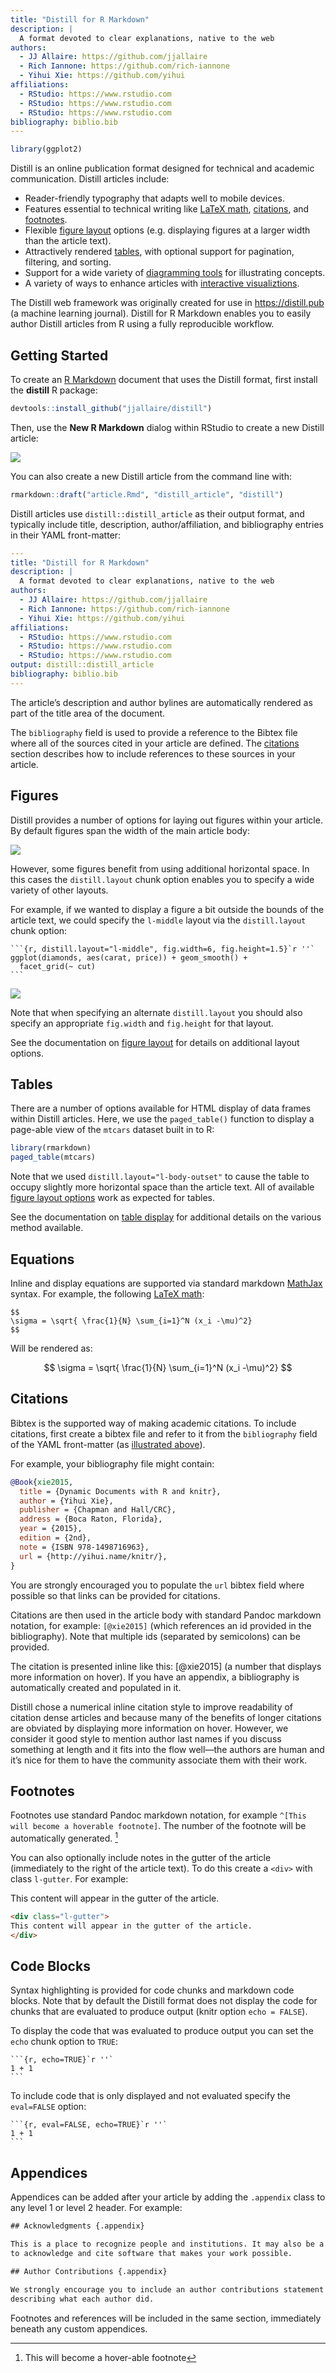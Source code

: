 ```yaml
---
title: "Distill for R Markdown"
description: | 
  A format devoted to clear explanations, native to the web
authors:
  - JJ Allaire: https://github.com/jjallaire
  - Rich Iannone: https://github.com/rich-iannone
  - Yihui Xie: https://github.com/yihui
affiliations:
  - RStudio: https://www.rstudio.com
  - RStudio: https://www.rstudio.com
  - RStudio: https://www.rstudio.com
bibliography: biblio.bib
---
```


<!---
- Images aren't responsive on mobile (width: 100%?)
- Add more footnotes/appendix to index.Rmd
- Spell check 
- Add r2d3 and shiny sections 
- Add diagrams sections
- Tables/pagedtables
- web page metadata generation/redaction
- article metadata (DOI, citation, etc.)
- index pages
- site generation

--->

```r
library(ggplot2)
```

Distill is an online publication format designed for technical and academic communication. Distill articles include:

- Reader-friendly typography that adapts well to mobile devices.
- Features essential to technical writing like [LaTeX math](#equations), [citations], and [footnotes].
- Flexible [figure layout](figures.html) options (e.g. displaying figures at a larger width than the article text).
- Attractively rendered [tables](tables.html), with optional support for pagination, filtering, and sorting.
- Support for a wide variety of [diagramming tools](diagrams.html) for illustrating concepts.
- A variety of ways to enhance articles with [interactive visualiztions](interactivity.html).

The Distill web framework was originally created for use in <https://distill.pub> (a machine learning journal). Distill for R Markdown enables you to easily author Distill articles from R using a fully reproducible workflow.

## Getting Started

To create an [R Markdown](https://rmarkdown.rstudio.com) document that uses the Distill format, first install the **distill** R package:

```r
devtools::install_github("jjallaire/distill")
```

Then, use the **New R Markdown** dialog within RStudio to create a new Distill article:

![](images/new_distill_article.png){.l-body .screenshot}

You can also create a new Distill article from the command line with:

```r
rmarkdown::draft("article.Rmd", "distill_article", "distill")
```

<div id="front-matter"></div>

Distill articles use `distill::distill_article` as their output format, and typically include title, description, author/affiliation, and bibliography entries in their YAML front-matter:

```yaml
---
title: "Distill for R Markdown"
description: | 
  A format devoted to clear explanations, native to the web
authors:
  - JJ Allaire: https://github.com/jjallaire
  - Rich Iannone: https://github.com/rich-iannone
  - Yihui Xie: https://github.com/yihui
affiliations:
  - RStudio: https://www.rstudio.com
  - RStudio: https://www.rstudio.com
  - RStudio: https://www.rstudio.com
output: distill::distill_article
bibliography: biblio.bib
---
```

The article's description and author bylines are automatically rendered as part of the title area of the document.

The `bibliography` field is used to provide a reference to the Bibtex file where all of the sources cited in your article are defined. The [citations] section describes how to include references to these sources in your article.

## Figures

Distill provides a number of options for laying out figures within your article. By default figures span the width of the main article body:

![](images/l-body-figure.png){.l-body}

However, some figures benefit from using additional horizontal space. In this cases the `distill.layout` chunk option enables you to specify a wide variety of other layouts. 

For example, if we wanted to display a figure a bit outside the bounds of the article text, we could specify the `l-middle` layout via the `distill.layout` chunk option:


    ```{r, distill.layout="l-middle", fig.width=6, fig.height=1.5}`r ''`
    ggplot(diamonds, aes(carat, price)) + geom_smooth() +
      facet_grid(~ cut)
    ```

![](images/l-middle-figure.png){.l-middle}

Note that when specifying an alternate `distill.layout` you should also specify an appropriate `fig.width` and `fig.height` for that layout.

See the documentation on [figure layout](figures.html) for details on additional layout options.

## Tables

There are a number of options available for HTML display of data frames within Distill articles. Here, we use the `paged_table()` function to display a page-able view of the `mtcars` dataset built in to R:

```r
library(rmarkdown)
paged_table(mtcars)
```

Note that we used `distill.layout="l-body-outset"` to cause the table to occupy slightly more horizontal space than the article text. All of available [figure layout options](figures.html) work as expected for tables.

See the documentation on [table display](tables.html) for additional details on the various method available.

## Equations

Inline and display equations are supported via standard markdown [MathJax](https://www.mathjax.org/) syntax. For example, the following [LaTeX math](https://en.wikibooks.org/wiki/LaTeX/Mathematics):


    $$
    \sigma = \sqrt{ \frac{1}{N} \sum_{i=1}^N (x_i -\mu)^2}
    $$
    
Will be rendered as:

$$
\sigma = \sqrt{ \frac{1}{N} \sum_{i=1}^N (x_i -\mu)^2}
$$


## Citations

Bibtex is the supported way of making academic citations. To include citations, first create a bibtex file and refer to it from the `bibliography` field of the YAML front-matter (as [illustrated above](#front-matter)).

For example, your bibliography file might contain:

```bibtex
@Book{xie2015,
  title = {Dynamic Documents with R and knitr},
  author = {Yihui Xie},
  publisher = {Chapman and Hall/CRC},
  address = {Boca Raton, Florida},
  year = {2015},
  edition = {2nd},
  note = {ISBN 978-1498716963},
  url = {http://yihui.name/knitr/},
}
```

You are strongly encouraged you to populate the `url` bibtex field where possible so that links can be provided for citations.

Citations are then used in the article body with standard Pandoc markdown notation, for example: `[@xie2015]` (which references an id provided in the bibliography). Note that multiple ids (separated by semicolons) can be provided.

The citation is presented inline like this: [@xie2015] (a number that displays more information on hover). If you have an appendix, a bibliography is automatically created and populated in it.

Distill chose a numerical inline citation style to improve readability of citation dense articles and because many of the benefits of longer citations are obviated by displaying more information on hover. However, we consider it good style to mention author last names if you discuss something at length and it fits into the flow well---the authors are human and it’s nice for them to have the community associate them with their work.

## Footnotes

Footnotes use standard Pandoc markdown notation, for example `^[This will become a hoverable footnote]`. The number of the footnote will be automatically generated. ^[This will become a hover-able footnote]

You can also optionally include notes in the gutter of the article (immediately to the right of the article text). To do this create a `<div>` with class `l-gutter`. For example:

<div class="l-gutter">
This content will appear in the gutter of the article.
</div>


```html
<div class="l-gutter">
This content will appear in the gutter of the article.
</div>
```


## Code Blocks

Syntax highlighting is provided for code chunks and markdown code blocks. Note that by default the Distill format does not display the code for chunks that are evaluated to produce output (knitr option `echo = FALSE`). 

To display the code that was evaluated to produce output you can set the `echo` chunk option to `TRUE`:

    ```{r, echo=TRUE}`r ''`
    1 + 1
    ```

To include code that is only displayed and not evaluated specify the `eval=FALSE` option:

    ```{r, eval=FALSE, echo=TRUE}`r ''`
    1 + 1
    ```

## Appendices

Appendices can be added after your article by adding the `.appendix` class to any level 1 or level 2 header. For example:

```html
## Acknowledgments {.appendix}

This is a place to recognize people and institutions. It may also be a good place
to acknowledge and cite software that makes your work possible.

## Author Contributions {.appendix}

We strongly encourage you to include an author contributions statement briefly 
describing what each author did.
```

Footnotes and references will be included in the same section, immediately beneath any custom appendices.





